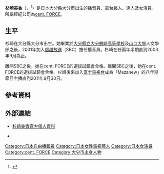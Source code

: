{{Infobox person
| name             = 杉崎美香
| image            = 
| caption          = 
| native_name      = 杉崎 美香
| native_name_lang = ja
| birth_name       = 
| birth_date       = {{Birth date and age|1978|10|31}}
| birth_place      = {{JPN}}[[大分縣|大分縣]][[大分市|大分市]]
| nationality      = 日本人
| death_date       = 
| alias            = 
| occupation       = 播音員、電台藝人、藝員、女演員
| years_active     = 2001年至今
| death_place      = 
| agent            = [[cent._FORCE|cent. FORCE]]
| height           = 1.58公尺
| spouse           = 
| relatives        = 
| website          = [http://www.centforce.com/profile/t_profile/sugisaki.html 杉崎美香官方個人資料]
}}
'''杉崎美香'''（'''{{lang-ja|すぎさき みか}}'''，{{bd|1978年|10月31日|catIdx=Sugisaki Mika}}<ref>{{cite web|url=http://www.centforce.com/profile/t_profile/sugisaki.html|title=杉崎美香|language=ja|publisher=Cent Force|accessdate=2016年3月9日|archive-date=2021年1月24日|archive-url=https://web.archive.org/web/20210124121207/https://www.centforce.com/profile/t_profile/sugisaki.html|dead-url=no}}</ref>）是日本[[大分縣|大分縣]][[大分市|大分市]]出生的[[播音員|播音員]]、電台藝人、[[達人|達人]]及[[女演員|女演員]]，所屬經紀公司為[[cent._FORCE|cent. FORCE]]。

==生平==
{{Incomplete|章節}}
杉崎在大分縣大分市出生。她畢業於[[大分縣立大分鶴崎高等學校|大分縣立大分鶴崎高等學校]]及[[山口大學|山口大學]]人文學部之後，2001年加入[[信越放送|信越放送]]（SBC）擔任播音員。杉崎在任兩年半期直到2003年9月為止。

離開SBC之後，她在cent. FORCE的選拔試鏡會合格。離開SBC之後，她在cent. FORCE的選拔試鏡會合格。杉崎後來加入[[富士電視台|富士電視台]]成為「Mezanew」的八年期節目主播直到2011年9月30日。

==參考資料==
{{reflist}}

==外部連結==
*[http://www.centforce.com/profile/t_profile/sugisaki.html 杉崎美香官方個人資料] {{Wayback|url=http://www.centforce.com/profile/t_profile/sugisaki.html |date=20210124121207 }} {{ja icon}}
*{{official blog|http://ameblo.jp/mikasugisaki/}} {{ja icon}}

{{DEFAULTSORT:Sugisaki, Mika}}
[[Category:日本自由播報員|Category:日本自由播報員]]
[[Category:日本女性電視藝人|Category:日本女性電視藝人]]
[[Category:日本女演員|Category:日本女演員]]
[[Category:cent._FORCE|Category:cent. FORCE]]
[[Category:大分市出身人物|Category:大分市出身人物]]